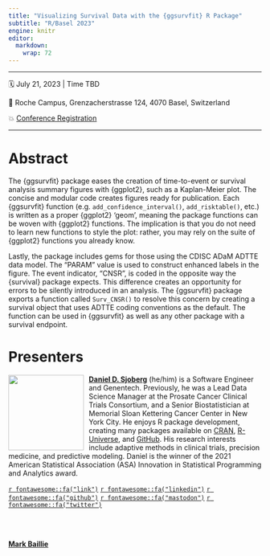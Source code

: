 ```yaml
---
title: "Visualizing Survival Data with the {ggsurvfit} R Package"
subtitle: "R/Basel 2023"
engine: knitr
editor: 
  markdown: 
    wrap: 72
---
```


------------------------------------------------------------------------

🗓 July 21, 2023 \| Time TBD

🏨 Roche Campus, Grenzacherstrasse 124, 4070 Basel, Switzerland

💥 [Conference Registration](https://user-regional-2023.gitlab.io/basel/)

------------------------------------------------------------------------

# Abstract

The {ggsurvfit} package eases the creation of time-to-event or survival analysis summary figures with {ggplot2}, such as a Kaplan-Meier plot. The concise and modular code creates figures ready for publication. Each {ggsurvfit} function (e.g. `add_confidence_interval()`, `add_risktable()`, etc.) is written as a proper {ggplot2} ‘geom’, meaning the package functions can be woven with {ggplot2} functions. The implication is that you do not need to learn new functions to style the plot: rather, you may rely on the suite of {ggplot2} functions you already know.

Lastly, the package includes gems for those using the CDISC ADaM ADTTE data model. The "PARAM" value is used to construct enhanced labels in the figure. The event indicator, "CNSR", is coded in the opposite way the {survival} package expects. This difference creates an opportunity for errors to be silently introduced in an analysis. The {ggsurvfit} package exports a function called `Surv_CNSR()` to resolve this concern by creating a survival object that uses ADTTE coding conventions as the default. The function can be used in {ggsurvfit} as well as any other package with a survival endpoint.

# Presenters


![](images/dan-circle.png){style="float:left;padding: 0 10px 0 0;" fig-alt="Headshot of Daniel Sjoberg" width="150"}

[**Daniel D. Sjoberg**](https://www.danieldsjoberg.com/) (he/him) is a Software Engineer and Genentech. Previously, he was a Lead Data Science Manager at the Prosate Cancer Clinical Trials Consortium, and a Senior Biostatistician at Memorial Sloan Kettering Cancer Center in New York City.
He enjoys R package development, creating many packages available on [CRAN](https://cran.r-project.org/web/packages/), [R-Universe](https://ddsjoberg.r-universe.dev/ui#packages), and [GitHub](https://github.com/ddsjoberg). 
His research interests include adaptive methods in clinical trials, precision medicine, and predictive modeling.
Daniel is the winner of the 2021 American Statistical Association (ASA) Innovation in Statistical Programming and Analytics award.

[`r fontawesome::fa("link")`](https://www.danieldsjoberg.com)
[`r fontawesome::fa("linkedin")`](https://www.linkedin.com/in/ddsjoberg/)
[`r fontawesome::fa("github")`](https://github.com/ddsjoberg/)
[`r fontawesome::fa("mastodon")`](https://mastodon.social/@ddsjoberg)
[`r fontawesome::fa("twitter")`](https://twitter.com/statistishdan)

<br> <br>


<!-- You can create a circle crop of your headshot with https://github.com/doehm/cropcircles if you don't already have one -->
[**Mark Baillie**](https://graphicsprinciples.github.io/)
